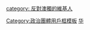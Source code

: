 {{Userbox
  |id=澳毒
  |id-c= #EEFFDD
  |info= 這個用戶'''反對[[澳門獨立]]'''。
  |info-c=lightgreen
  |info-s= 10
  |border-c=green
}}
[[category: 反對澳獨的維基人]]
<noinclude>
[[Category:政治團體用戶框模板]]
[[Category:支持区域统一或合并的维基人用户框模板|华]]
</noinclude>